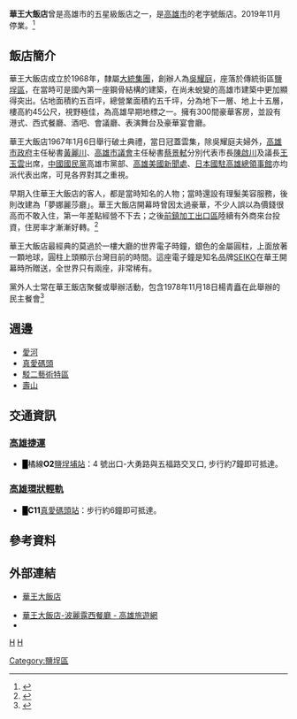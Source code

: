 {{Infobox_Company
|company_name   = 華王大飯店
|company_name_en   = Kingdom Hotel
|company_logo   = [[File:Hotel_Kingdom_in_Kaohsiung,_Taiwan.JPG|200px]]
|company_type   = [[股份有限公司|股份有限公司]]
|local_code_name        = TW
|local_code        = 79414623
|company_slogan =
|foundation     = {{Start date and age|df=yes|1967|4|27}}
|defunct        = {{End date|2019|11}}
|founder        = [[吳耀庭|吳耀庭]]
|key_people     = [[董事長|董事長]]：[[吳進億|吳進億]]
|location       = {{ROC-TW}}<br>[[高雄市|高雄市]][[鹽埕區|鹽埕區]]五福四路42號
|area_served    = [[台灣|台灣]][[高雄市|高雄市]]
|industry       = [[飯店業|飯店業]]
|products       = 
|revenue        =
|parent         = [[大統集團|大統集團]]
|num_employees  = 
|capital        = [[新台幣|新台幣]]85,000,000元
|homepage       = [http://www.hotelkingdom.com.tw/ www.hotelkingdom.com.tw]
}}

'''華王大飯店'''曾是高雄市的五星級飯店之一，是[[高雄市|高雄市]]的老字號飯店。2019年11月停業。<ref>{{cite news|url=https://www.cna.com.tw/news/firstnews/201908225002.aspx|title=華王大飯店11月歇業|date=2019-08-22|work=[[中央社|中央社]]|accessdate=2020-03-07|archive-date=2019-09-02|archive-url=https://web.archive.org/web/20190902164827/https://www.cna.com.tw/news/firstnews/201908225002.aspx|dead-url=no}}</ref>

== 飯店簡介 ==

華王大飯店成立於1968年，隸屬[[大統集團|大統集團]]，創辦人為[[吳耀庭|吳耀庭]]，座落於傳統街區[[鹽埕區|鹽埕區]]，在當時可是國內第一座鋼骨結構的建築，在尚未蛻變的高雄市建築中更加顯得突出。佔地面積約五百坪，總營業面積約五千坪，分為地下一層、地上十五層，樓高約45公尺，視野極佳，為高雄早期地標之一。擁有300間豪華客房，並設有港式、西式餐廳、酒吧、會議廳、表演舞台及豪華宴會廳。

華王大飯店1967年1月6日舉行破土典禮，當日冠蓋雲集，除吳耀庭夫婦外，[[高雄市政府|高雄市政府]]主任秘書[[黃麗川|黃麗川]]、[[高雄市議會|高雄市議會]]主任秘書[[蔡景軾|蔡景軾]]分別代表市長[[陳啟川|陳啟川]]及議長[[王玉雲|王玉雲]]出席，[[中國國民黨|中國國民黨]]高雄市黨部、[[高雄美國新聞處|高雄美國新聞處]]、[[日本國駐高雄總領事館|日本國駐高雄總領事館]]亦均派代表出席，可見各界對其之重視。

早期入住華王大飯店的客人，都是當時知名的人物；當時還設有理髮美容服務，後則改建為「夢娜麗莎廳」。華王大飯店開幕時曾因太過豪華，不少人誤以為價錢很高而不敢入住，第一年差點經營不下去；之後[[前鎮加工出口區|前鎮加工出口區]]陸續有外商來台投資，住房率才漸漸好轉。<ref>{{cite news|url=https://www.nownews.com/news/20100331/744564|title=高雄華王大飯店走過42年 見證五、六零年代鹽埕風光|date=2010-03-31|work=[[今日新聞|今日新聞]]{{dead link}}|accessdate=2017-11-13|archive-date=2017-11-13|archive-url=https://web.archive.org/web/20171113113728/https://www.nownews.com/news/20100331/744564|dead-url=no}}</ref>

華王大飯店最經典的莫過於一樓大廳的世界電子時鐘，銀色的金屬圓柱，上面放著一顆地球，圓柱上頭顯示台灣目前的時間。這座電子鐘是知名品牌[[SEIKO|SEIKO]]在華王開幕時所贈送，全世界只有兩座，非常稀有。

黨外人士常在華王飯店聚餐或舉辦活動，包含1978年11月18日楊青矗在此舉辦的民主餐會<ref>{{cite book |author1=新台灣基金 |title=珍藏美麗島: 台灣民主歷程真記錄口述史 |date=1999-12-20|publisher=時報文化 |location=台北}}</ref>

==週邊==
*[[愛河|愛河]]
*[[真愛碼頭|真愛碼頭]]
*[[駁二藝術特區|駁二藝術特區]]
*[[壽山_(高雄市)|壽山]]

== 交通資訊 ==
===[[高雄捷運|高雄捷運]] ===
*<font color={{高雄捷運色彩|橘}}>█橘線'''O2'''</font>[[鹽埕埔站|鹽埕埔站]]：4 號出口-大勇路與五福路交叉口, 步行約7鐘即可抵達。

===[[高雄環狀輕軌|高雄環狀輕軌]] ===
*<font color={{高雄捷運色彩|環}}>█'''C11'''</font>[[真愛碼頭站|真愛碼頭站]]：步行約6鐘即可抵達。

==參考資料==
{{reflist}}

==外部連結==
*{{zh-tw}}{{zh-cn}}{{en}}{{ja}}[http://www.hotelkingdom.com.tw/ 華王大飯店] {{Wayback|url=http://www.hotelkingdom.com.tw/ |date=20210421210107 }}
*[https://khh.travel/Article.aspx?a=7044&l=1 華王大飯店-波麗露西餐廳 - 高雄旅遊網]{{Dead link|date=2020年1月 |bot=InternetArchiveBot |fix-attempted=yes }}
*{{facebook|HKHOTELKINGDOM|高雄華王大飯店粉絲}}

[[category:高雄市旅館|H]]
[[category:大統集團|H]]
[[Category:鹽埕區|Category:鹽埕區]]